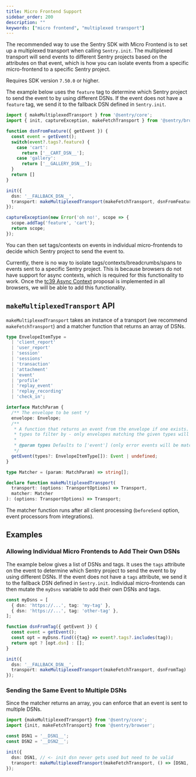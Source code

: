 ```yaml
---
title: Micro Frontend Support
sidebar_order: 200
description: ""
keywords: ["micro frontend", "multiplexed transport"]
---
```


The recommended way to use the Sentry SDK with Micro Frontend is to set up a multiplexed transport when calling `Sentry.init`. The multiplexed transport will send events to different Sentry projects based on the attributes on that event, which is how you can isolate events from a specific micro-frontend to a specific Sentry project.

Requires SDK version `7.50.0` or higher.

The example below uses the `feature` tag to determine which Sentry project to send the event to by using different DSNs. If the event does not have a `feature` tag, we send it to the fallback DSN defined in `Sentry.init`.

```typescript
import { makeMultiplexedTransport } from '@sentry/core';
import { init, captureException, makeFetchTransport } from '@sentry/browser';

function dsnFromFeature({ getEvent }) {
  const event = getEvent();
  switch(event?.tags?.feature) {
    case 'cart':
      return ['__CART_DSN__'];
    case 'gallery':
      return ['__GALLERY_DSN__'];
  }
  return []
}

init({
  dsn: '__FALLBACK_DSN__',
  transport: makeMultiplexedTransport(makeFetchTransport, dsnFromFeature)
});

captureException(new Error('oh no!', scope => {
  scope.addTag('feature', 'cart');
  return scope;
});
```

You can then set tags/contexts on events in individual micro-frontends to decide which Sentry project to send the event to.

<Alert level="warning" title="Note">

Currently, there is no way to isolate tags/contexts/breadcrumbs/spans to events sent to a specific Sentry project. This is because browsers do not have support for async contexts, which is required for this functionality to work. Once the [tc39 Async Context](https://github.com/tc39/proposal-async-context) proposal is implemented in all browsers, we will be able to add this functionality.

</Alert>

## `makeMultiplexedTransport` API

`makeMultiplexedTransport` takes an instance of a transport (we recommend `makeFetchTransport`) and a matcher function that returns an array of DSNs.

```typescript
type EnvelopeItemType =
  | 'client_report'
  | 'user_report'
  | 'session'
  | 'sessions'
  | 'transaction'
  | 'attachment'
  | 'event'
  | 'profile'
  | 'replay_event'
  | 'replay_recording'
  | 'check_in';

interface MatchParam {
  /** The envelope to be sent */
  envelope: Envelope;
  /**
   * A function that returns an event from the envelope if one exists. You can optionally pass an array of envelope item
   * types to filter by - only envelopes matching the given types will be multiplexed.
   *
   * @param types Defaults to ['event'] (only error events will be matched)
   */
  getEvent(types?: EnvelopeItemType[]): Event | undefined;
}

type Matcher = (param: MatchParam) => string[];

declare function makeMultiplexedTransport(
  transport: (options: TransportOptions) => Transport,
  matcher: Matcher
): (options: TransportOptions) => Transport;
```

The matcher function runs after all client processing (`beforeSend` option, event processors from integrations).

## Examples

### Allowing Individual Micro Frontends to Add Their Own DSNs

The example below gives a list of DSNs and tags. It uses the `tags` attribute on the event to determine which Sentry project to send the event to by using different DSNs. If the event does not have a `tags` attribute, we send it to the fallback DSN defined in `Sentry.init`. Individual micro-frontends can then mutate the `myDsns` variable to add their own DSNs and tags.

```typescript
const myDsns = [
  { dsn: 'https://...', tag: 'my-tag' },
  { dsn: 'https://...', tag: 'other-tag' },
];

function dsnFromTag({ getEvent }) {
  const event = getEvent();
  const opt = myDsns.find(({tag} => event?.tags?.includes(tag));
  return opt ? [opt.dsn] : [];
}

init({
  dsn: '__FALLBACK_DSN__',
  transport: makeMultiplexedTransport(makeFetchTransport, dsnFromTag)
});
```

### Sending the Same Event to Multiple DSNs

Since the matcher returns an array, you can enforce that an event is sent to multiple DSNs.

```typescript
import {makeMultiplexedTransport} from '@sentry/core';
import {init, makeFetchTransport} from '@sentry/browser';

const DSN1 = '__DSN1__';
const DSN2 = '__DSN2__';

init({
  dsn: DSN1, // <- init dsn never gets used but need to be valid
  transport: makeMultiplexedTransport(makeFetchTransport, () => [DSN1, DSN2]),
});
```

